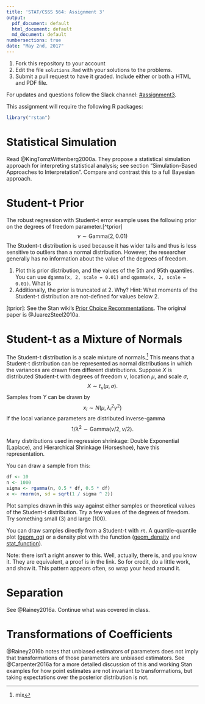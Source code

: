 ```yaml
---
title: 'STAT/CSSS 564: Assignment 3'
output:
  pdf_document: default
  html_document: default
  md_document: default
numbersections: true
date: "May 2nd, 2017"
---
```


1. Fork this repository to your account
2. Edit the file `solutions.Rmd` with your solutions to the problems.
3. Submit a pull request to have it graded. Include either or both a HTML and PDF file.

For updates and questions follow the Slack channel: [#assignment3](https://uwcsss564.slack.com/messages/C516ETYBY).

This assignment will require the following R packages:
```r
library("rstan")
```


# Statistical Simulation

Read @KingTomzWittenberg2000a. They propose a statistical simulation approach for interpreting statistical analysis; see section "Simulation-Based Approaches to Interpretation".
Compare and contrast this to a full Bayesian approach.


# Student-t Prior

The robust regression with Student-t error example uses the following prior on the degrees of freedom parameter.[^tprior]
$$
\nu \sim \mathrm{Gamma}(2, 0.01)
$$
The Student-t distribution is used because it has wider tails and thus is less sensitive to outliers than a normal distribution.
However, the researcher generally has no information about the value of the degrees of freedom.

1. Plot this prior distribution, and the values of the 5th and 95th quantiles. You can use `dgamma(x, 2, scale = 0.01)` and `qgamma(x, 2, scale = 0.01)`. What is 
2. Additionally, the prior is truncated at 2. Why? Hint: What moments of the Student-t distribution are not-defined for values below 2.

[tprior]: See the Stan wiki's [Prior Choice Recommentations](https://github.com/stan-dev/stan/wiki/Prior-Choice-Recommendations). The original paper is @JuarezSteel2010a.

# Student-t as a Mixture of Normals

The Student-t distribution is a scale mixture of normals.^[mix]
This means that a Student-t distribution can be represented as normal distributions in which the variances are drawn from different distributions.
Suppose $X$ is distributed Student-t with degrees of freedom $\nu$, location $\mu$, and scale $\sigma$,
$$
X \sim t_{\nu}(\mu, \sigma) .
$$
Samples from $Y$ can be drawn by
$$
x_i \sim N(\mu, \lambda_i^2 \gamma^2) 
$$
If the local variance parameters are distributed inverse-gamma
$$
1 / \lambda^2 \sim \text{Gamma}(\nu / 2, \nu / 2) .
$$

Many distributions used in regression shrinkage: Double Exponential (Laplace), and Hierarchical Shrinkage (Horseshoe), have this representation.

You can draw a sample from this:
```r
df <- 10
n <- 1000
sigma <- rgamma(n, 0.5 * df, 0.5 * df)
x <- rnorm(n, sd = sqrt(1 / sigma ^ 2))
```

Plot samples drawn in this way against either samples or theoretical values of the Student-t distribution.
Try a few values of the degrees of freedom. 
Try something small (3) and large (100).

You can draw samples directly from a Student-t with `rt`.
A quantile-quantile plot ([geom_qq](http://ggplot2.tidyverse.org/reference/geom_qq.html)) or a density plot with the function ([geom_density](http://ggplot2.tidyverse.org/reference/geom_density.html) and [stat_function](http://ggplot2.tidyverse.org/reference/stat_function.html)).

Note: there isn't a right answer to this.
Well, actually, there is, and you know it. They are equivalent, a proof is in the link.
So for credit, do a little work, and show it.
This pattern appears often, so wrap your head around it.

[^mix]: See [Student-t as a mixture of normals](https://www.johndcook.com/t_normal_mixture.pdf). See @West1987a and @PolsonScott2011a.

# Separation

See @Rainey2016a.
Continue what was covered in class.


# Transformations of Coefficients

@Rainey2016b notes that unbiased estimators of parameters does not imply that transformations of those parameters are unbiased estimators.
See @Carpenter2016a for a more detailed discussion of this and working Stan examples for how point estimates are not invariant to transformations, but taking expectations over the posterior distribution is not.




